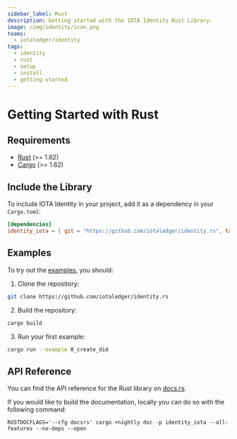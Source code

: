 ```yaml
---
sidebar_label: Rust
description: Getting started with the IOTA Identity Rust Library.
image: /img/identity/icon.png
teams:
  - iotaledger/identity
tags:
  - identity
  - rust
  - setup
  - install
  - getting-started
---
```

# Getting Started with Rust

## Requirements

- [Rust](https://www.rust-lang.org/) (>= 1.62)
- [Cargo](https://doc.rust-lang.org/cargo/) (>= 1.62)

## Include the Library

To include IOTA Identity in your project, add it as a dependency in your `Cargo.toml`:

```toml
[dependencies]
identity_iota = { git = "https://github.com/iotaledger/identity.rs", tag = "v1.6.0-alpha"}
```

## Examples

To try out the [examples](https://github.com/iotaledger/identity.rs/tree/v1.6.0-alpha/examples), you should:

1. Clone the repository:

```bash
git clone https://github.com/iotaledger/identity.rs
```

2. Build the repository:

```bash
cargo build
```

3. Run your first example:

```bash
cargo run --example 0_create_did
```

## API Reference

You can find the API reference for the Rust library on [docs.rs](https://docs.rs/identity_iota/latest/identity_iota/index.html).

If you would like to build the documentation, locally you can do so with the following command:

```
RUSTDOCFLAGS='--cfg docsrs' cargo +nightly doc -p identity_iota --all-features --no-deps --open
```
